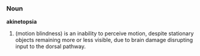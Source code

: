 ===Noun===

'''akinetopsia'''

#(motion blindness) is an inability to perceive motion, despite stationary objects remaining more or less visible, due to brain damage disrupting input to the dorsal pathway.